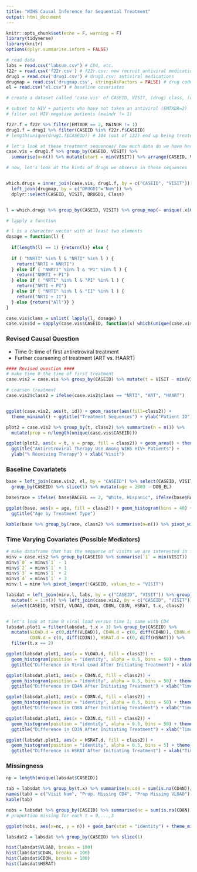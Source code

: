 ```yaml
---
title: "WIHS Causal Inference for Sequential Treatment"
output: html_document
---
```


```r
knitr::opts_chunk$set(echo = F, warning = F)
library(tidyverse)
library(knitr)
options(dplyr.summarise.inform = FALSE)

# read data
labs = read.csv("labsum.csv") # CD4, etc.
f22r = read.csv('f22r.csv') # f22r.csv: new recruit antiviral medication history
drug1 = read.csv('drug1.csv') # drug1.csv: antiviral medications
drugmap = read.csv('drugmap.csv', stringsAsFactors = FALSE) # drug code to classification
el = read.csv("el.csv") # baseline covariates
```


```r
# create a dataset called 'case.vis' of CASEID, VISIT, (drug) class, (recoded) id

# subset to HIV + patients who have not taken an antiviral (EMTXDR=2)
# filter out HIV negative patients (maindr != 1)

f22r.f = f22r %>% filter(EMTXDR == 2, MAINDR != 1)
drug1.f = drug1 %>% filter(CASEID %in% f22r.f$CASEID)
# length(unique(drug1.f$CASEID)) # 104 (out of 132) end up being treated

# let's look at these treatment sequences/ how much data do we have here 
case.vis = drug1.f %>% group_by(CASEID, VISIT) %>% 
  summarise(n=n()) %>% mutate(start = min(VISIT)) %>% arrange(CASEID, VISIT)

# now, let's look at the kinds of drugs we observe in these sequences


which.drugs = inner_join(case.vis, drug1.f, by = c("CASEID", "VISIT")) %>%
  left_join(drugmap, by = c("DRUGD1"="Num")) %>% 
  dplyr::select(CASEID, VISIT, DRUGD1, Class)


l = which.drugs %>% group_by(CASEID, VISIT) %>% group_map(~ unique(.x$Class))

# lapply a function 

# l is a character vector with at least two elements
dosage = function(l) {
  
  if(length(l) == 1) {return(l)} else {
  
  if ( "NNRTI" %in% l & "NRTI" %in% l ) {
    return("NRTI + NNRTI")
  } else if ( "NNRTI" %in% l & "PI" %in% l ) {
    return("NNRTI + PI")
  } else if ( "NRTI" %in% l & "PI" %in% l ) {
    return("NRTI + PI")
  } else if ( "NRTI" %in% l & "II" %in% l ) {
    return("NRTI + II")
  } else {return("All")} }
}

case.vis$class = unlist( lapply(l, dosage) )
case.vis$id = sapply(case.vis$CASEID, function(x) which(unique(case.vis$CASEID)==x))

```

### Revised Causal Question

- Time 0: time of first antiretroviral treatment
- Further coarsening of treatment (ART vs. HAART)

```r
#### Revised question ####
# make time 0 the time of first treatment
case.vis2 = case.vis %>% group_by(CASEID) %>% mutate(t = VISIT - min(VISIT))

# coarsen treatment
case.vis2$class2 = ifelse(case.vis2$class == "NRTI", "ART", "HAART")


ggplot(case.vis2, aes(t, id)) + geom_raster(aes(fill=class2)) + 
  theme_minimal() + ggtitle("Treatment Sequences") + ylab("Patient ID") + xlab("Visit Number")

plot2 = case.vis2 %>% group_by(t, class2) %>% summarise(n = n()) %>% 
  mutate(prop = n/length(unique(case.vis$CASEID)))

ggplot(plot2, aes(x = t, y = prop, fill = class2)) + geom_area() + theme_minimal() + 
  ggtitle("Antiretroviral Therapy Use Among WIHS HIV+ Patients") + 
  ylab("% Receiving Therapy") + xlab("Visit")
```

### Baseline Covariatets

```r

base = left_join(case.vis2, el, by = "CASEID") %>% select(CASEID, VISIT, class2, DOB_EL, RACEEL) %>% 
  group_by(CASEID) %>% slice(1) %>% mutate(age = 2003 - DOB_EL)

base$race = ifelse( base$RACEEL == 2, "White, Hispanic", ifelse(base$RACEEL == 3, "Black, Non-Hispanic", "Other") )

ggplot(base, aes(x = age, fill = class2)) + geom_histogram(bins = 40) + theme_minimal() + 
  ggtitle("Age by Treatment Type")

kable(base %>% group_by(race, class2) %>% summarise(n=n()) %>% pivot_wider(names_from = class2, values_from = n))
```


### Time Varying Covariates (Possible Mediators)

```r
# make dataframe that has the sequence of visits we are interested in for each patient
minv = case.vis2 %>% group_by(CASEID) %>% summarise(`1` = min(VISIT))
minv$`0` = minv$`1` - 1
minv$`2` = minv$`1` + 1
minv$`3` = minv$`1` + 2
minv$`4` = minv$`1` + 3
minv.l = minv %>% pivot_longer(!CASEID, values_to = "VISIT")

labsdat = left_join(minv.l, labs, by = c("CASEID", "VISIT")) %>% group_by(CASEID) %>% arrange(CASEID, VISIT)  %>%
  mutate(t = 1:n()) %>% left_join(case.vis2, by = c("CASEID", "VISIT")) %>%
  select(CASEID, VISIT, VLOAD, CD4N, CD8N, CD3N, HSRAT, t.x, class2)


# let's look at time 0 viral load versus time 1; same with CD4
labsdat.plot1 = filter(labsdat, t.x < 3) %>% group_by(CASEID) %>% 
  mutate(VLOAD.d = c(0,diff(VLOAD)), CD4N.d = c(0, diff(CD4N)), CD8N.d = c(0, diff(CD8N)), 
         CD3N.d = c(0, diff(CD3N)), HSRAT.d = c(0, diff(HSRAT))) %>%
  filter(t.x == 2)

ggplot(labsdat.plot1, aes(x = VLOAD.d, fill = class2)) + 
  geom_histogram(position = "identity", alpha = 0.5, bins = 50) + theme_minimal() + 
  ggtitle("Difference in Viral Load After Initiating Treatment") + xlab("Time 1 - Time 0 Viral Load")

ggplot(labsdat.plot1, aes(x = CD4N.d, fill = class2)) + 
  geom_histogram(position = "identity", alpha = 0.5, bins = 50) + theme_minimal() + 
  ggtitle("Difference in CD4N After Initiating Treatment") + xlab("Time 1 - Time 0 Viral Load")

ggplot(labsdat.plot1, aes(x = CD8N.d, fill = class2)) + 
  geom_histogram(position = "identity", alpha = 0.5, bins = 50) + theme_minimal() + 
  ggtitle("Difference in CD8N After Initiating Treatment") + xlab("Time 1 - Time 0 Viral Load")

ggplot(labsdat.plot1, aes(x = CD3N.d, fill = class2)) + 
  geom_histogram(position = "identity", alpha = 0.5, bins = 50) + theme_minimal() + 
  ggtitle("Difference in CD3N After Initiating Treatment") + xlab("Time 1 - Time 0 Viral Load")

ggplot(labsdat.plot1, aes(x = HSRAT.d, fill = class2)) + 
  geom_histogram(position = "identity", alpha = 0.5, bins = 5) + theme_minimal() + 
  ggtitle("Difference in HSRAT After Initiating Treatment") + xlab("Time 1 - Time 0 Viral Load")


```


### Missingness


```r

np = length(unique(labsdat$CASEID))

tab = labsdat %>% group_by(t.x) %>% summarise(n.cd4 = sum(is.na(CD4N))/np, n.cd8 = sum(is.na(VLOAD))/np)
names(tab) = c("Visit Num", "Prop. Missing CD4", "Prop Missing VLOAD")
kable(tab)

nobs = labsdat %>% group_by(CASEID) %>% summarise(nc = sum(is.na(CD8N))) %>% group_by(nc) %>% summarise(n=n())
# proportion missing for each t = 0,...,3

ggplot(nobs, aes(x=nc, y = n)) + geom_bar(stat = "identity") + theme_minimal()

```

```r
labsdat2 = labsdat %>% group_by(CASEID) %>% slice(1)

hist(labsdat$VLOAD, breaks = 100)
hist(labsdat$CD4N, breaks = 100)
hist(labsdat$CD3N, breaks = 100)
hist(labsdat$HSRAT)
```

